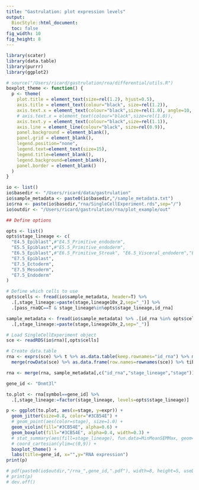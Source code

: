 ```yaml
---
title: "Gastrulation: plot expression levels"
output: 
  BiocStyle::html_document:
  toc: false
fig_width: 10
fig_height: 8
---
```

  
```r
library(scater)
library(data.table)
library(purrr)
library(ggplot2)
```

```r
# source("/Users/ricard/gastrulation/rna/differential/utils.R")
boxplot_theme <- function() {
  p <- theme(
    plot.title = element_text(size=rel(1.2), hjust=0.5),
    axis.title = element_text(colour="black", size=rel(1.2)),
    axis.text.x = element_text(colour="black",size=rel(1.0), angle=10, hjust=1),
    # axis.text.x = element_text(colour="black",size=rel(1.0)),
    axis.text.y = element_text(colour="black",size=rel(1.1)),
    axis.line = element_line(colour="black", size=rel(0.9)),
    panel.background = element_blank(),
    panel.grid = element_blank(),
    legend.position="none",
    legend.text=element_text(size=15),
    legend.title=element_blank(),
    legend.background=element_blank(),
    panel.border = element_blank()
  )
}
```

```r

io <- list()
io$basedir <- "/Users/ricard/data/gastrulation"
io$sample_metadata <- paste0(io$basedir,"/sample_metadata.txt")
io$rna <- paste(io$basedir,"rna/SingleCellExperiment.rds",sep="/")
io$outdir <- "/Users/ricard/gastrulation/rna/plot_example/out"

## Define options

opts <- list()
opts$stage_lineage <- c(
  "E4.5_Epiblast",#"E4.5_Primitive_endoderm",
  "E5.5_Epiblast",#"E5.5_Primitive_endoderm",
  "E6.5_Epiblast",#"E6.5_Primitive_Streak", "E6.5_Visceral_endoderm","E6.5_Nascent_mesoderm"
  "E7.5_Epiblast",
  "E7.5_Ectoderm",
  "E7.5_Mesoderm",
  "E7.5_Endoderm"
)

# Define which cells to use
opts$cells <- fread(io$sample_metadata, header=T) %>% 
  .[,stage_lineage:=paste(stage,lineage10x_2,sep="_")] %>% 
  .[pass_rnaQC==T & stage_lineage%in%opts$stage_lineage,id_rna] 
```

<!-- Load sample metadata -->
```r
sample_metadata <- fread(io$sample_metadata) %>% .[id_rna %in% opts$cells] %>% 
  .[,stage_lineage:=paste(stage,lineage10x_2,sep="_")]
```

<!-- Load expression data -->
```r
# Load SingleCellExperiment object
sce <- readRDS(io$rna)[,opts$cells]

# Create data.table
rna <- exprs(sce) %>% t %>% as.data.table(keep.rownames="id_rna") %>% melt(id.vars="id_rna", value.name="expr", variable.name="id") %>%
  merge(rowData(sce) %>% as.data.frame(row.names=rownames(sce)) %>% tibble::rownames_to_column("ens_id") %>% .[,c("symbol","ens_id")] %>% as.data.table %>% setnames("ens_id","id"))
```

<!-- Merge data and metadata -->
```r
rna <- merge(rna, sample_metadata[,c("id_rna","stage_lineage","stage")], by="id_rna")
```

<!-- Boxplots of mean differences from manual hits -->
```r
gene_id <- "Dnmt3l"

to.plot <- rna[symbol==gene_id] %>% 
  .[,stage_lineage:=factor(stage_lineage, levels=opts$stage_lineage)]

p <- ggplot(to.plot, aes(x=stage, y=expr)) +
  geom_jitter(size=0.8, color="#3CB54E") +
  # geom_point(aes(color=stage), size=1.0) +
  geom_violin(fill="#3CB54E", alpha=0.6) +
  geom_boxplot(fill="#3CB54E", alpha=0.4, width=0.3) +
  # stat_summary(aes(fill=stage_lineage), fun.data=MinMeanSEMMax, geom="boxplot") + 
  # coord_cartesian(ylim=c(0,9)) +
  boxplot_theme() +
  labs(title=gene_id, x="",y="RNA expression")
print(p)

# pdf(paste0(io$outdir,"/rna_",gene_id,".pdf"), width=8, height=5, useDingbats = F)
# print(p)
# dev.off()
```
  